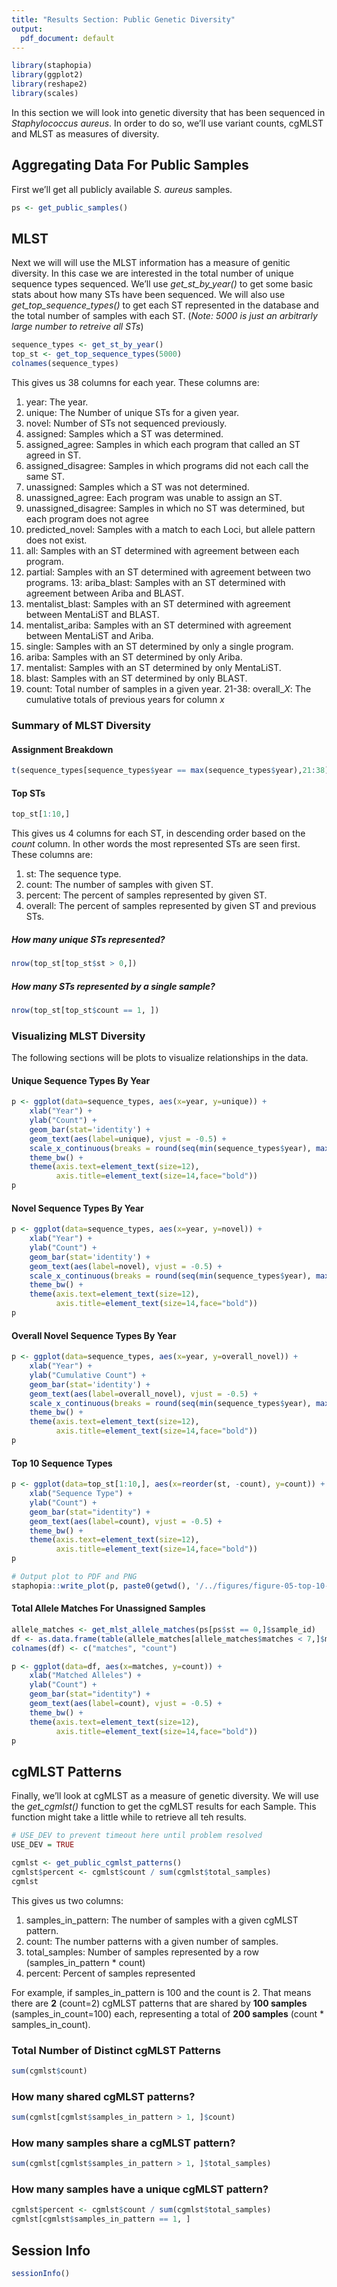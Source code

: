 ```yaml
---
title: "Results Section: Public Genetic Diversity"
output:
  pdf_document: default
---
```

```r
library(staphopia)
library(ggplot2)
library(reshape2)
library(scales)
```

In this section we will look into genetic diversity that has been sequenced in *Staphylococcus aureus*. In order to do so, we'll use variant counts, cgMLST and MLST as measures of diversity.


## Aggregating Data For Public Samples
First we'll get all publicly available *S. aureus* samples.

```r
ps <- get_public_samples()
```

## MLST
Next we will will use the MLST information has a measure of genitic diversity. In this case we are interested in the total number of unique sequence types sequenced. We'll use *get_st_by_year()* to get some basic stats about how many STs have been sequenced. We will also use *get_top_sequence_types()* to get each ST represented in the database and the total number of samples with each ST. (*Note: 5000 is just an arbitrarly large number to retreive all STs*)
```r
sequence_types <- get_st_by_year()
top_st <- get_top_sequence_types(5000)
colnames(sequence_types)
```

This gives us 38 columns for each year. These columns are:

1. year: The year.
2. unique: The Number of unique STs for a given year.
3. novel: Number of STs not sequenced previously.
4. assigned: Samples which a ST was determined.
5. assigned_agree: Samples in which each program that called an ST agreed in ST.
6. assigned_disagree: Samples in which programs did not each call the same ST.
7. unassigned: Samples which a ST was not determined.
8. unassigned_agree: Each program was unable to assign an ST.
9. unassigned_disagree: Samples in which no ST was determined, but each program does not agree
10. predicted_novel: Samples with a match to each Loci, but allele pattern does not exist.
11. all: Samples with an ST determined with agreement between each program.
12. partial: Samples with an ST determined with agreement between two programs.
13: ariba_blast: Samples with an ST determined with agreement between Ariba and BLAST.
14. mentalist_blast: Samples with an ST determined with agreement between MentaLiST and BLAST.
15. mentalist_ariba: Samples with an ST determined with agreement between MentaLiST and Ariba.
16. single: Samples with an ST determined by only a single program.
17. ariba: Samples with an ST determined by only Ariba.
18. mentalist: Samples with an ST determined by only MentaLiST.
19. blast: Samples with an ST determined by only BLAST.
20. count: Total number of samples in a given year.
21-38: overall_*X*: The cumulative totals of previous years for column *x*

### Summary of MLST Diversity
#### Assignment Breakdown
```r
t(sequence_types[sequence_types$year == max(sequence_types$year),21:38])
```

#### Top STs
```r
top_st[1:10,]
```

This gives us 4 columns for each ST, in descending order based on the *count* column. In other words the most represented STs are seen first. These columns are:

1. st: The sequence type.
2. count: The number of samples with given ST.
3. percent: The percent of samples represented by given ST.
4. overall: The percent of samples represented by given ST and previous STs.

##### How many unique STs represented?
```r
nrow(top_st[top_st$st > 0,])
```

##### How many STs represented by a single sample?
```r
nrow(top_st[top_st$count == 1, ])
```


###  Visualizing MLST Diversity
The following sections will be plots to visualize relationships in the data.

#### Unique Sequence Types By Year
```r
p <- ggplot(data=sequence_types, aes(x=year, y=unique)) +
    xlab("Year") +
    ylab("Count") +
    geom_bar(stat='identity') +
    geom_text(aes(label=unique), vjust = -0.5) +
    scale_x_continuous(breaks = round(seq(min(sequence_types$year), max(sequence_types$year), by = 1),1)) +
    theme_bw() +
    theme(axis.text=element_text(size=12),
          axis.title=element_text(size=14,face="bold"))
p
```

#### Novel Sequence Types By Year
```r
p <- ggplot(data=sequence_types, aes(x=year, y=novel)) +
    xlab("Year") +
    ylab("Count") +
    geom_bar(stat='identity') +
    geom_text(aes(label=novel), vjust = -0.5) +
    scale_x_continuous(breaks = round(seq(min(sequence_types$year), max(sequence_types$year), by = 1),1)) +
    theme_bw() +
    theme(axis.text=element_text(size=12),
          axis.title=element_text(size=14,face="bold"))
p
```

#### Overall Novel Sequence Types By Year
```r
p <- ggplot(data=sequence_types, aes(x=year, y=overall_novel)) +
    xlab("Year") +
    ylab("Cumulative Count") +
    geom_bar(stat='identity') +
    geom_text(aes(label=overall_novel), vjust = -0.5) +
    scale_x_continuous(breaks = round(seq(min(sequence_types$year), max(sequence_types$year), by = 1),1)) +
    theme_bw() +
    theme(axis.text=element_text(size=12),
          axis.title=element_text(size=14,face="bold"))
p
```


#### Top 10 Sequence Types
```r
p <- ggplot(data=top_st[1:10,], aes(x=reorder(st, -count), y=count)) +
    xlab("Sequence Type") +
    ylab("Count") +
    geom_bar(stat="identity") +
    geom_text(aes(label=count), vjust = -0.5) + 
    theme_bw() +
    theme(axis.text=element_text(size=12),
          axis.title=element_text(size=14,face="bold"))
p

# Output plot to PDF and PNG
staphopia::write_plot(p, paste0(getwd(), '/../figures/figure-05-top-10-sequence-types'))
```

#### Total Allele Matches For Unassigned Samples
```r
allele_matches <- get_mlst_allele_matches(ps[ps$st == 0,]$sample_id)
df <- as.data.frame(table(allele_matches[allele_matches$matches < 7,]$matches))
colnames(df) <- c("matches", "count")

p <- ggplot(data=df, aes(x=matches, y=count)) +
    xlab("Matched Alleles") +
    ylab("Count") +
    geom_bar(stat="identity") +
    geom_text(aes(label=count), vjust = -0.5) + 
    theme_bw() +
    theme(axis.text=element_text(size=12),
          axis.title=element_text(size=14,face="bold"))
p
```

## cgMLST Patterns
Finally, we'll look at cgMLST as a measure of genetic diversity. We will use the *get_cgmlst()* function to get the cgMLST results for each Sample. This function might take a little while to retrieve all teh results.
```r
# USE_DEV to prevent timeout here until problem resolved
USE_DEV = TRUE

cgmlst <- get_public_cgmlst_patterns()
cgmlst$percent <- cgmlst$count / sum(cgmlst$total_samples)
cgmlst
```

This gives us two columns:

1. samples_in_pattern: The number of samples with a given cgMLST pattern.
2. count: The number patterns with a given number of samples.
3. total_samples: Number of samples represented by a row (samples_in_pattern * count)
4. percent: Percent of samples represented

For example, if samples_in_pattern is 100 and the count is 2. That means there are **2** (count=2) cgMLST patterns that are shared by **100 samples** (samples_in_count=100) each, representing a total of **200 samples** (count * samples_in_count).

### Total Number of Distinct cgMLST Patterns
```r
sum(cgmlst$count)
```

### How many shared cgMLST patterns?
```r
sum(cgmlst[cgmlst$samples_in_pattern > 1, ]$count)
```

### How many samples share a cgMLST pattern?
```r
sum(cgmlst[cgmlst$samples_in_pattern > 1, ]$total_samples)
```

### How many samples have a unique cgMLST pattern?
```r
cgmlst$percent <- cgmlst$count / sum(cgmlst$total_samples)
cgmlst[cgmlst$samples_in_pattern == 1, ]
```


## Session Info
```r
sessionInfo()
```
